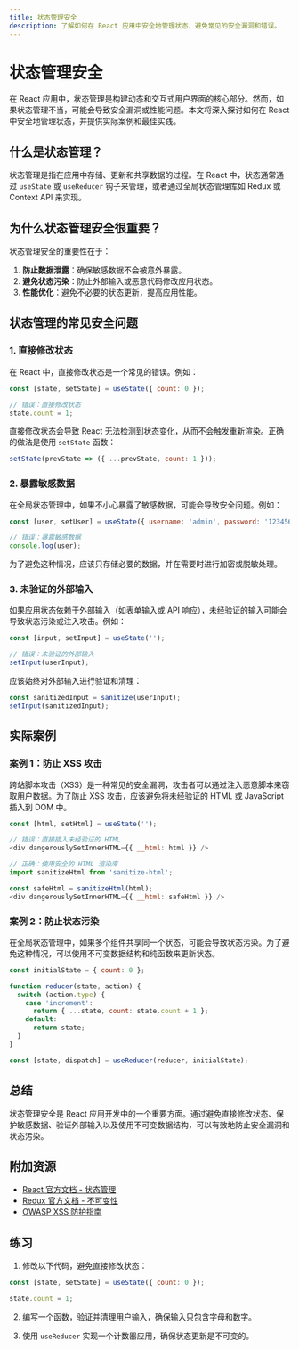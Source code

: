 ```yaml
---
title: 状态管理安全
description: 了解如何在 React 应用中安全地管理状态，避免常见的安全漏洞和错误。
---
```


# 状态管理安全

在 React 应用中，状态管理是构建动态和交互式用户界面的核心部分。然而，如果状态管理不当，可能会导致安全漏洞或性能问题。本文将深入探讨如何在 React 中安全地管理状态，并提供实际案例和最佳实践。

## 什么是状态管理？

状态管理是指在应用中存储、更新和共享数据的过程。在 React 中，状态通常通过 `useState` 或 `useReducer` 钩子来管理，或者通过全局状态管理库如 Redux 或 Context API 来实现。

## 为什么状态管理安全很重要？

状态管理安全的重要性在于：

1. **防止数据泄露**：确保敏感数据不会被意外暴露。
2. **避免状态污染**：防止外部输入或恶意代码修改应用状态。
3. **性能优化**：避免不必要的状态更新，提高应用性能。

## 状态管理的常见安全问题

### 1. 直接修改状态

在 React 中，直接修改状态是一个常见的错误。例如：

```javascript
const [state, setState] = useState({ count: 0 });

// 错误：直接修改状态
state.count = 1;
```

直接修改状态会导致 React 无法检测到状态变化，从而不会触发重新渲染。正确的做法是使用 `setState` 函数：

```javascript
setState(prevState => ({ ...prevState, count: 1 }));
```

### 2. 暴露敏感数据

在全局状态管理中，如果不小心暴露了敏感数据，可能会导致安全问题。例如：

```javascript
const [user, setUser] = useState({ username: 'admin', password: '123456' });

// 错误：暴露敏感数据
console.log(user);
```

为了避免这种情况，应该只存储必要的数据，并在需要时进行加密或脱敏处理。

### 3. 未验证的外部输入

如果应用状态依赖于外部输入（如表单输入或 API 响应），未经验证的输入可能会导致状态污染或注入攻击。例如：

```javascript
const [input, setInput] = useState('');

// 错误：未验证的外部输入
setInput(userInput);
```

应该始终对外部输入进行验证和清理：

```javascript
const sanitizedInput = sanitize(userInput);
setInput(sanitizedInput);
```

## 实际案例

### 案例 1：防止 XSS 攻击

跨站脚本攻击（XSS）是一种常见的安全漏洞，攻击者可以通过注入恶意脚本来窃取用户数据。为了防止 XSS 攻击，应该避免将未经验证的 HTML 或 JavaScript 插入到 DOM 中。

```javascript
const [html, setHtml] = useState('');

// 错误：直接插入未经验证的 HTML
<div dangerouslySetInnerHTML={{ __html: html }} />

// 正确：使用安全的 HTML 渲染库
import sanitizeHtml from 'sanitize-html';

const safeHtml = sanitizeHtml(html);
<div dangerouslySetInnerHTML={{ __html: safeHtml }} />
```

### 案例 2：防止状态污染

在全局状态管理中，如果多个组件共享同一个状态，可能会导致状态污染。为了避免这种情况，可以使用不可变数据结构和纯函数来更新状态。

```javascript
const initialState = { count: 0 };

function reducer(state, action) {
  switch (action.type) {
    case 'increment':
      return { ...state, count: state.count + 1 };
    default:
      return state;
  }
}

const [state, dispatch] = useReducer(reducer, initialState);
```

## 总结

状态管理安全是 React 应用开发中的一个重要方面。通过避免直接修改状态、保护敏感数据、验证外部输入以及使用不可变数据结构，可以有效地防止安全漏洞和状态污染。

## 附加资源

- [React 官方文档 - 状态管理](https://reactjs.org/docs/state-and-lifecycle.html)
- [Redux 官方文档 - 不可变性](https://redux.js.org/faq/immutable-data)
- [OWASP XSS 防护指南](https://owasp.org/www-community/attacks/xss/)

## 练习

1. 修改以下代码，避免直接修改状态：

```javascript
const [state, setState] = useState({ count: 0 });

state.count = 1;
```

2. 编写一个函数，验证并清理用户输入，确保输入只包含字母和数字。

3. 使用 `useReducer` 实现一个计数器应用，确保状态更新是不可变的。


